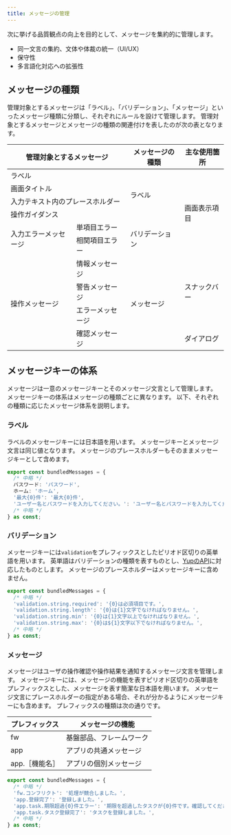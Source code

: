 ```yaml
---
title: メッセージの管理
---
```


次に挙げる品質観点の向上を目的として、メッセージを集約的に管理します。

- 同一文言の集約、文体や体裁の統一（UI/UX）
- 保守性
- 多言語化対応への拡張性

## メッセージの種類

管理対象とするメッセージは「ラベル」、「バリデーション」、「メッセージ」といったメッセージ種類に分類し、それぞれにルールを設けて管理します。
管理対象とするメッセージとメッセージの種類の関連付けを表したのが次の表となります。

<table>
  <thead>
    <th colspan="2">管理対象とするメッセージ</th>
    <th>メッセージの種類</th>
    <th>主な使用箇所</th>
  </thead>
  <tbody>
    <tr>
      <td colspan="2">ラベル</td>
      <td rowspan="4">ラベル</td>
      <td rowspan="6">画面表示項目</td>
    </tr>
    <tr>
      <td colspan="2">画面タイトル</td>
    </tr>
    <tr>
      <td colspan="2">入力テキスト内のプレースホルダー</td>
    </tr>
    <tr>
      <td colspan="2">操作ガイダンス</td>
    </tr>
    <tr>
      <td rowspan="2">入力エラーメッセージ</td>
      <td>単項目エラー</td>
      <td rowspan="2">バリデーション</td>
    </tr>
    <tr>
      <td>相関項目エラー</td>
    </tr>
    <tr>
      <td rowspan="4">操作メッセージ</td>
      <td>情報メッセージ</td>
      <td rowspan="4">メッセージ</td>
      <td rowspan="3">スナックバー</td>
    </tr>
    <tr>
      <td>警告メッセージ</td>
    </tr>
    <tr>
      <td>エラーメッセージ</td>
    </tr>
    <tr>
      <td>確認メッセージ</td>
      <td>ダイアログ</td>
    </tr>
  </tbody>
</table>

## メッセージキーの体系

メッセージは一意のメッセージキーとそのメッセージ文言として管理します。
メッセージキーの体系はメッセージの種類ごとに異なります。
以下、それぞれの種類に応じたメッセージ体系を説明します。

### ラベル

ラベルのメッセージキーには日本語を用います。
メッセージキーとメッセージ文言は同じ値となります。
メッセージのプレースホルダーもそのままメッセージキーとして含めます。

```typescript title="ラベル"
export const bundledMessages = {
  /* 中略 */
  パスワード: 'パスワード',
  ホーム: 'ホーム',
  '最大{0}件': '最大{0}件',
  'ユーザー名とパスワードを入力してください。': 'ユーザー名とパスワードを入力してください。',
  /* 中略 */
} as const;
```

### バリデーション

メッセージキーには`validation`をプレフィックスとしたピリオド区切りの英単語を用います。
英単語はバリデーションの種類を表すものとし、[YupのAPI](https://github.com/jquense/yup#api)に対応したものとします。
メッセージのプレースホルダーはメッセージキーに含めません。

```typescript title="バリデーション"
export const bundledMessages = {
  /* 中略 */
  'validation.string.required': '{0}は必須項目です。',
  'validation.string.length': '{0}は{1}文字でなければなりません。',
  'validation.string.min': '{0}は{1}文字以上でなければなりません。',
  'validation.string.max': '{0}は${1}文字以下でなければなりません。',
  /* 中略 */
} as const;
```

### メッセージ

メッセージはユーザの操作確認や操作結果を通知するメッセージ文言を管理します。
メッセージキーには、メッセージの機能を表すピリオド区切りの英単語をプレフィックスとした、メッセージを表す簡潔な日本語を用います。
メッセージ文言にプレースホルダーの指定がある場合、それが分かるようにメッセージキーにも含めます。
プレフィックスの種類は次の通りです。

|プレフィックス|メッセージの機能|
|--|--|
|fw|基盤部品、フレームワーク|
|app|アプリの共通メッセージ|
|app.［機能名］|アプリの個別メッセージ|

```typescript title="メッセージ"
export const bundledMessages = {
  /* 中略 */
  'fw.コンフリクト': '処理が競合しました。',
  'app.登録完了': '登録しました。',
  'app.task.期限超過{0}件エラー': '期限を超過したタスクが{0}件です。確認してください。',
  'app.task.タスク登録完了': 'タスクを登録しました。',
  /* 中略 */
} as const;
```
